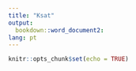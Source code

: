```yaml
---
title: "Ksat"
output:
  bookdown::word_document2:
lang: pt
---
```


```r
knitr::opts_chunk$set(echo = TRUE)
```

